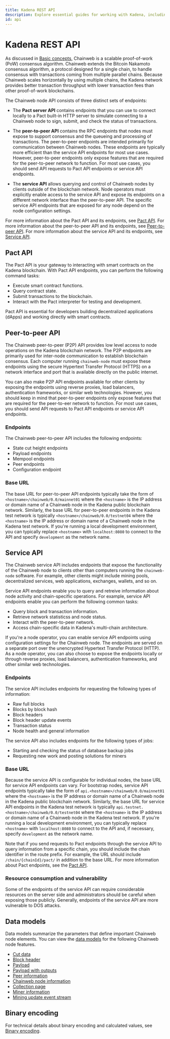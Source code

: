 ```yaml
---
title: Kadena REST API
description: Explore essential guides for working with Kadena, including setting up Devnet, using Kadena CLI, and crafting API calls."
id: api
---
```


# Kadena REST API

As discussed in [Basic concepts](/smart-contracts/basic-concepts), Chainweb is a scalable proof-of-work (PoW) consensus algorithm. 
Chainweb extends the Bitcoin Nakamoto consensus algorithm, a protocol designed for a single chain, to handle consensus with transactions coming from multiple parallel chains. 
Because Chainweb scales horizontally by using multiple chains, the Kadena network provides better transaction throughput with lower transaction fees than other proof-of-work blockchains.

The Chainweb node API consists of three distinct sets of endpoints:

- The **Pact server API** contains endpoints that you can use to connect locally to a Pact built-in HTTP server to simulate connecting to a Chainweb node to sign, submit, and check the status of transactions.

- The **peer-to-peer API** contains the RPC endpoints that nodes must expose to support consensus and the queueing and processing of transactions. 
  The peer-to-peer endpoints are intended primarily for communication between Chainweb nodes.
  These endpoints are typically more efficient than the service API endpoints for most use cases. 
  However, peer-to-peer endpoints only expose features that are required for the peer-to-peer network to function.
  For most use cases, you should send API requests to Pact API endpoints or service API endpoints.

- The **service API** allows querying and control of Chainweb nodes by clients outside of the blockchain network.
  Node operators must explicitly enable access to the service API and expose its endpoints on a different network interface than the peer-to-peer API.
  The specific service API endpoints that are exposed for any node depend on the node configuration settings.

For more information about the Pact API and its endpoints, see [Pact API](#pact-api).
For more information about the peer-to-peer API and its endpoints, see [Peer-to-peer API](#peer-to-peer-api).
For more information about the service API and its endpoints, see [Service API](#service-api).

## Pact API

The Pact API is your gateway to interacting with smart contracts on the Kadena blockchain. 
With Pact API endpoints, you can perform the following command tasks:

- Execute smart contract functions.
- Query contract state.
- Submit transactions to the blockchain.
- Interact with the Pact interpreter for testing and development.

Pact API is essential for developers building decentralized applications (dApps) and working directly with smart contracts.

## Peer-to-peer API

The Chainweb peer-to-peer (P2P) API provides low level access to node operations on the Kadena blockchain network.
The P2P endpoints are primarily used for inter-node communication to establish blockchain consensus. 
Each computer running `chainweb-node` must expose these endpoints using the secure Hypertext Transfer Protocol (HTTPS) on a network interface and port that is available directly on the public internet.

You can also make P2P API endpoints available for other clients by exposing the endpoints using reverse proxies, load balancers, authentication frameworks, or similar web technologies.
However, you should keep in mind that peer-to-peer endpoints only expose features that are required for the peer-to-eer network to function.
For most use cases, you should send API requests to Pact API endpoints or service API endpoints.

### Endpoints

The Chainweb peer-to-peer API includes the following endpoints:

- State cut height endpoints
- Payload endpoints
- Mempool endpoints
- Peer endpoints
- Configuration endpoint

### Base URL

The base URL for peer-to-peer API endpoints typically take the form of `<hostname>/chainweb/0.0/mainnet01` where the `<hostname>` is the IP address or domain name of a Chainweb node in the Kadena public blockchain network. 
Similarly, the base URL for peer-to-peer endpoints in the Kadena test network is typically `<hostname>/chainweb/0.0/testnet04` where the `<hostname>` is the IP address or domain name of a Chainweb node in the Kadena test network.
If you're running a local development environment, you can typically replace `<hostname>` with `localhost:8080` to connect to the API and specify `development` as the network name.

## Service API

The Chainweb service API includes endpoints that expose the functionality of the Chainweb node to clients other than computers running the `chainweb-node` software.
For example, other clients might include mining pools, decentralized services, web applications, exchanges, wallets, and so on.

Service API endpoints enable you to query and retreive information about node activity and chain-specific operations. 
For example, service API endpoints enable you can perform the following common tasks:

- Query block and transaction information.
- Retrieve network statisticss and node status.
- Interact with the peer-to-peer network.
- Access chain-specific data in Kadena's multi-chain architecture.

If you're a node operator, you can enable service API endpoints using configuration settings for the Chainweb node. 
The endpoints are served on a separate port over the unencrypted Hypertext Transfer Protocol (HTTP). 
As a node operator, you can also choose to expose the endpoints locally or through reverse proxies, load balancers, authentication frameworks, and other similar web technologies.

### Endpoints

The service API includes endpoints for requesting the following types of information:

- Raw full blocks
- Blocks by block hash
- Block headers
- Block header update events
- Transaction status
- Node health and general information

The service API also includes endpoints for the following types of jobs:

- Starting and checking the status of database backup jobs
- Requesting new work and posting solutions for miners

### Base URL

Because the service API is configurable for individual nodes, the base URL for service API endpoints can vary.
For bootstrap nodes, service API endpoints typically take the form of `api.<hostname>/chainweb/0.0/mainnet01` where the `<hostname>` is the IP address or domain name of a Chainweb node in the Kadena public blockchain network. 
Similarly, the base URL for service API endpoints in the Kadena test network is typically `api.testnet.<hostname>/chainweb/0.0/testnet04` where the `<hostname>` is the IP address or domain name of a Chainweb node in the Kadena test network.
If you're running a local development environment, you can typically replace `<hostname>` with `localhost:8080` to connect to the API and, if necessary, specify `development` as the network name.

Note that if you send requests to Pact endpoints through the service API to query information from a specific chain, you should include the chain identifier in the route prefix.
For example, the URL should include `/chain/{chainId}/pact/` in addition to the base URL.
For more information about Pact endpoints, see the [Pact API](/api/pact-api).

### Resource consumption and vulnerability

Some of the endpoints of the service API can require considerable resources on the server side and administrators should be careful when exposing those publicly. 
Generally, endpoints of the service API are more vulnerable to DOS attacks.

## Data models

Data models summarize the parameters that define important Chainweb node elements.
You can view the [data models](/api/data-models) for the following Chainweb node features.

- [Cut data](/api/data-models#cut-model)
- [Block header](/api/data-models#block-header-model)
- [Payload](/api/data-models#payload-model)
- [Payload with outputs](/api/data-models#payload-with-outputs-model)
- [Peer information](/api/data-models#peer-information-model)
- [Chainweb node information](/api/data-models#chainweb-node-information-model)
- [Collection page](/api/data-models#collection-page-model)
- [Miner information](/api/data-models#miner-information-model)
- [Mining update event stream](/api/data-models#mining-update-event-stream-model)

## Binary encoding

For technical details about binary encoding and calculated values, see [Binary encoding](/api/binary-encoding).
